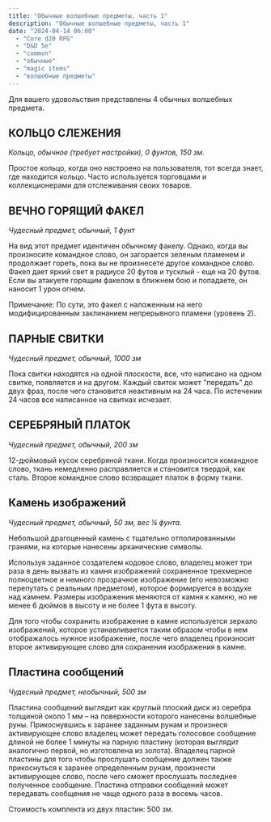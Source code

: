 ```yaml
---
title: "Обычные волшебные предметы, часть 1"
description: "Обычные волшебные предметы, часть 1"
date: "2024-04-14 06:00"
  - "Core d20 RPG"
  - "D&D 5e"
  - "common"
  - "обычные"
  - "magic items"
  - "волшебные предметы"
---
```


Для вашего удовольствия представлены 4 обычных волшебных предмета.

## КОЛЬЦО СЛЕЖЕНИЯ

*Кольцо, обычное (требует настройки), 0 фунтов, 150 зм.*

Простое кольцо, когда оно настроено на пользователя, тот всегда знает, где находится кольцо. Часто используется торговцами и коллекционерами для отслеживания своих товаров.

## ВЕЧНО ГОРЯЩИЙ ФАКЕЛ

*Чудесный предмет, обычный, 1 фунт*

На вид этот предмет идентичен обычному факелу. Однако, когда вы произносите командное слово, он загорается зеленым пламенем и продолжает гореть, пока вы не произнесете другое командное слово. Факел дает яркий свет в радиусе 20 футов и тусклый - еще на 20 футов. Если вы атакуете горящим факелом в ближнем бою и попадаете, он наносит 1 урон огнем. 

Примечание: По сути, это факел с наложенным на него модифицированным заклинанием непрерывного пламени (уровень 2).

## ПАРНЫЕ СВИТКИ

*Чудесный предмет, обычный, 1000 зм*

Пока свитки находятся на одной плоскости, все, что написано на одном свитке, появляется и на другом. Каждый свиток может "передать" до двух фраз, после чего становится неактивным на 24 часа. По истечении 24 часов все написанное на свитках исчезает.

## СЕРЕБРЯНЫЙ ПЛАТОК

*Чудесный предмет, обычный, 200 зм*

12-дюймовый кусок серебряной ткани. Когда произносится командное слово, ткань немедленно расправляется и становится твердой, как сталь. Второе командное слово возвращает платок в форму ткани.


## Камень изображений

*Чудесный предмет, обычный, 50 зм, вес ¼ фунта.*

Небольшой драгоценный камень с тщательно отполированными гранями, на которые нанесены арканические символы.

Используя заданное создателем кодовое слово, владелец может три раза в день вызвать из камня изображений сохраненное трехмерное полноцветное и немного прозрачное изображение (его невозможно перепутать с реальным предметом), которое формируется в воздухе над камнем. Размеры изображения меняются от камня к камню, но не менее 6 дюймов в высоту и не более 1 фута в высоту. 

Для того чтобы сохранить изображение в камне используется зеркало изображений, которое устанавливается таким образом чтобы в нем отображалось нужное изображение, после чего владелец произносит второе активирующее слово для сохранения изображения в камне.

## Пластина сообщений

*Чудесный предмет, необычный, 500 зм*

Пластина сообщений выглядит как круглый плоский диск из серебра толщиной около 1 мм – на поверхности которого нанесены волшебные руны. Прикоснувшись к заранее заданным рунам и произнеся активирующее слово владелец может передать голосовое сообщение длиной не более 1 минуты на парную пластину (которая выглядит аналогично первой, но изготовлена из золота). Владелец парной пластины для того чтобы прослушать сообщение должен также прикоснуться к заранее определенным рунам, произнести активирующее слово, после чего сможет прослушать последнее полученное сообщение.
Пластина отправки сообщений может передавать сообщения не чаще одного раза в восемь часов.

Стоимость комплекта из двух пластин: 500 зм.
